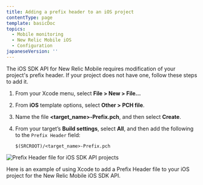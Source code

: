 ```yaml
---
title: Adding a prefix header to an iOS project
contentType: page
template: basicDoc
topics:
  - Mobile monitoring
  - New Relic Mobile iOS
  - Configuration
japaneseVersion: ''
---
```


The iOS SDK API for New Relic Mobile requires modification of your project's prefix header. If your project does not have one, follow these steps to add it.

1. From your Xcode menu, select **File > New > File...**
2. From **iOS** template options, select **Other > PCH file**.
3. Name the file **&lt;target_name>-Prefix.pch**, and then select **Create**.
4. From your target’s **Build settings**, select **All**, and then add the following to the `Prefix Header` field:

   ```
   $(SRCROOT)/<target_name>-Prefix.pch
   ```

![Prefix Header file for iOS SDK API projects](./images/screen-ios-sdk-api-prefix-header.png "Prefix Header file for iOS SDK API projects")

Here is an example of using Xcode to add a Prefix Header file to your iOS project for the New Relic Mobile iOS SDK API.
